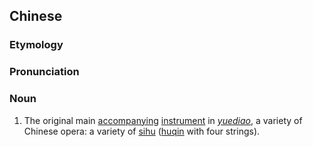 {{also|象鼻四弦}}
==Chinese==
{{zh-forms|s=象鼻四弦|t2=象鼻四弦|type=22}}

===Etymology===
{{rfe|lang=zh}}

===Pronunciation===
{{zh-pron
|m=xiàngbí sìxián
|cat=n
}}

===Noun===
{{zh-noun}}

# {{lb|zh|musical instrument}} The original main [[accompanying]] [[instrument]] in ''[[越調|yuediao]]'', a variety of Chinese opera: a variety of [[sihu]] ([[huqin]] with four strings).